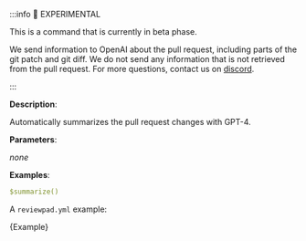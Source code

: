 
:::info 🧪 EXPERIMENTAL

This is a command that is currently in beta phase.

We send information to OpenAI about the pull request, including parts of the git patch and git diff.
We do not send any information that is not retrieved from the pull request.
For more questions, contact us on [discord](https://reviewpad.com/discord).

:::

**Description**:

Automatically summarizes the pull request changes with GPT-4.

**Parameters**:

_none_

**Examples**:

```yml
$summarize()
```

A `reviewpad.yml` example:

<CodeBlock language="yml" title="reviewpad.yml">{Example}</CodeBlock>

